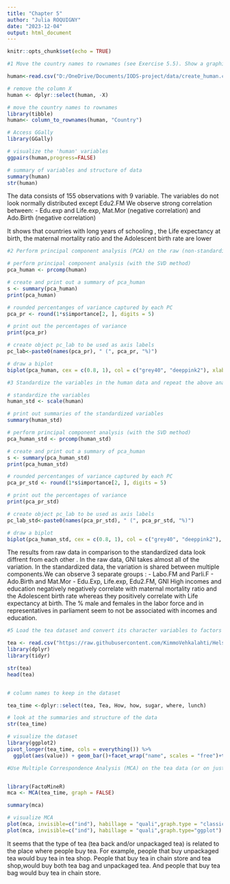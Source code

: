 ```yaml
---
title: "Chapter 5"
author: "Julia ROQUIGNY"
date: "2023-12-04"
output: html_document
---
```


```r
knitr::opts_chunk$set(echo = TRUE)
```


```r
#1 Move the country names to rownames (see Exercise 5.5). Show a graphical overview of the data and show summaries of the variables in the data. Describe and interpret the outputs, commenting on the distributions of the variables and the relationships between them

human<-read.csv("D:/OneDrive/Documents/IODS-project/data/create_human.csv")

# remove the column X
human <- dplyr::select(human, -X)

# move the country names to rownames
library(tibble)
human<- column_to_rownames(human, "Country")

# Access GGally
library(GGally)

# visualize the 'human' variables
ggpairs(human,progress=FALSE)

# summary of variables and structure of data
summary(human)
str(human)

```
The data consists of 155 observations with 9 variable. The variables do not look normally distributed except Edu2.FM
We observe strong correlation between: 
- Edu.exp and Life.exp, Mat.Mor (negative correlation) and Ado.Birth (negative correlation)

It shows that countries with long years of schooling , the Life expectancy at birth, the maternal mortality ratio and the Adolescent birth rate are lower



```r
#2 Perform principal component analysis (PCA) on the raw (non-standardized) human data. Show the variability captured by the principal components. Draw a biplot displaying the observations by the first two principal components (PC1 coordinate in x-axis, PC2 coordinate in y-axis), along with arrows representing the original variables. 

# perform principal component analysis (with the SVD method)
pca_human <- prcomp(human)

# create and print out a summary of pca_human
s <- summary(pca_human)
print(pca_human)

# rounded percentanges of variance captured by each PC
pca_pr <- round(1*s$importance[2, ], digits = 5)

# print out the percentages of variance
print(pca_pr)

# create object pc_lab to be used as axis labels
pc_lab<-paste0(names(pca_pr), " (", pca_pr, "%)")

# draw a biplot
biplot(pca_human, cex = c(0.8, 1), col = c("grey40", "deeppink2"), xlab = pc_lab[1], ylab =  pc_lab[2])

```
```r
#3 Standardize the variables in the human data and repeat the above analysis. Interpret the results of both analysis (with and without standardizing). Are the results different? Why or why not? Include captions (brief descriptions) in your plots where you describe the results by using not just your variable names, but the actual phenomena they relate to

# standardize the variables
human_std <- scale(human)

# print out summaries of the standardized variables
summary(human_std)

# perform principal component analysis (with the SVD method)
pca_human_std <- prcomp(human_std)

# create and print out a summary of pca_human
s <- summary(pca_human_std)
print(pca_human_std)

# rounded percentanges of variance captured by each PC
pca_pr_std <- round(1*s$importance[2, ], digits = 5)

# print out the percentages of variance
print(pca_pr_std)

# create object pc_lab to be used as axis labels
pc_lab_std<-paste0(names(pca_pr_std), " (", pca_pr_std, "%)")

# draw a biplot
biplot(pca_human_std, cex = c(0.8, 1), col = c("grey40", "deeppink2"), xlab = pc_lab_std[1], ylab =  pc_lab_std[2])

```
 

The results from raw data in comparison to the standardized data look diffrent from each other . In the raw data, GNI takes almost all of the variation.
In the standardized data, the variation is shared between multiple components.We can observe 3 separate groups : 
- Labo.FM and Parli.F
- Ado.Birth and Mat.Mor 
- Edu.Exp, Life.exp, Edu2.FM, GNI
High incomes and education negatively negatively correlate with maternal mortality ratio and the Adolescent birth rate whereas they positively correlate with Life expectancy at birth. 
The % male and females in the labor force and in representatives in parliament  seem to not be associated with  incomes and education. 


```r
#5 Load the tea dataset and convert its character variables to factors

tea <- read.csv("https://raw.githubusercontent.com/KimmoVehkalahti/Helsinki-Open-Data-Science/master/datasets/tea.csv", stringsAsFactors = TRUE)
library(dplyr)
library(tidyr)

str(tea)
head(tea)


# column names to keep in the dataset

tea_time <-dplyr::select(tea, Tea, How, how, sugar, where, lunch)

# look at the summaries and structure of the data
str(tea_time)

# visualize the dataset
library(ggplot2)
pivot_longer(tea_time, cols = everything()) %>% 
  ggplot(aes(value)) + geom_bar()+facet_wrap("name", scales = "free")+theme(axis.text.x = element_text(angle = 45, hjust = 1, size = 8))


```

```r
#Use Multiple Correspondence Analysis (MCA) on the tea data (or on just certain columns of the data, it is up to you!). Interpret the results of the MCA and draw at least the variable biplot of the analysis. You can also explore other plotting options for MCA. Comment on the output of the plots


library(FactoMineR)
mca <- MCA(tea_time, graph = FALSE)

summary(mca)

# visualize MCA
plot(mca, invisible=c("ind"), habillage = "quali",graph.type = "classic")
plot(mca, invisible=c("ind"), habillage = "quali",graph.type="ggplot")
```
 It seems that the type of tea (tea back and/or unpackaged tea) is related to the place where people buy tea.
 For example, people that buy unpackaged tea would buy tea in tea shop. People that buy tea in chain store and tea shop,would  buy both tea bag and unpackaged tea. And people that buy tea bag would buy tea in chain store. 
